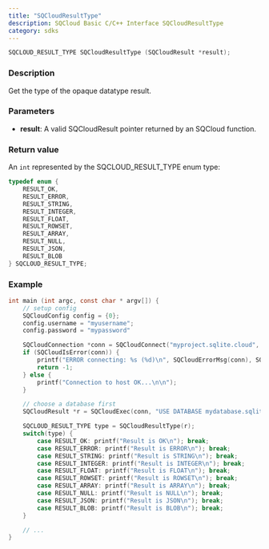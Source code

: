```yaml
---
title: "SQCloudResultType"
description: SQCloud Basic C/C++ Interface SQCloudResultType
category: sdks
---
```


```c
SQCLOUD_RESULT_TYPE SQCloudResultType (SQCloudResult *result);
```

### Description
Get the type of the opaque datatype result.

### Parameters
* **result**: A valid SQCloudResult pointer returned by an SQCloud function.

### Return value
An `int` represented by the SQCLOUD_RESULT_TYPE enum type:
```c
typedef enum {
    RESULT_OK,
    RESULT_ERROR,
    RESULT_STRING,
    RESULT_INTEGER,
    RESULT_FLOAT,
    RESULT_ROWSET,
    RESULT_ARRAY,
    RESULT_NULL,
    RESULT_JSON,
    RESULT_BLOB
} SQCLOUD_RESULT_TYPE;
```

### Example
```c
int main (int argc, const char * argv[]) {
    // setup config
    SQCloudConfig config = {0};
    config.username = "myusername";
    config.password = "mypassword"

    SQCloudConnection *conn = SQCloudConnect("myproject.sqlite.cloud", SQCLOUD_DEFAULT_PORT, &config);
    if (SQCloudIsError(conn)) {
        printf("ERROR connecting: %s (%d)\n", SQCloudErrorMsg(conn), SQCloudErrorCode(conn));
        return -1;
    } else {
        printf("Connection to host OK...\n\n");
    }

    // choose a database first
    SQCloudResult *r = SQCloudExec(conn, "USE DATABASE mydatabase.sqlite;");

    SQCLOUD_RESULT_TYPE type = SQCloudResultType(r);
    switch(type) {
        case RESULT_OK: printf("Result is OK\n"); break;
        case RESULT_ERROR: printf("Result is ERROR\n"); break;
        case RESULT_STRING: printf("Result is STRING\n"); break;
        case RESULT_INTEGER: printf("Result is INTEGER\n"); break;
        case RESULT_FLOAT: printf("Result is FLOAT\n"); break;
        case RESULT_ROWSET: printf("Result is ROWSET\n"); break;
        case RESULT_ARRAY: printf("Result is ARRAY\n"); break;
        case RESULT_NULL: printf("Result is NULL\n"); break;
        case RESULT_JSON: printf("Result is JSON\n"); break;
        case RESULT_BLOB: printf("Result is BLOB\n"); break;
    }

    // ...
}
```